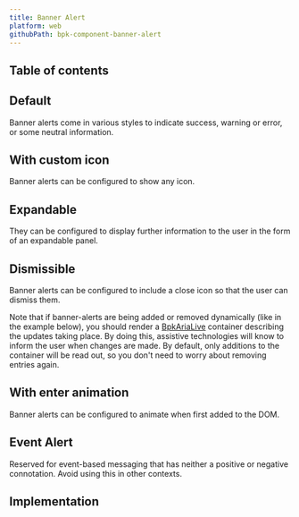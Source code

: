 ```yaml
---
title: Banner Alert
platform: web
githubPath: bpk-component-banner-alert
---
```



## Table of contents

## Default

Banner alerts come in various styles to indicate success, warning or error, or some neutral information.

<PresentationBlock></PresentationBlock>

## With custom icon

Banner alerts can be configured to show any icon.

## Expandable

They can be configured to display further information to the user in the form of an expandable panel.

## Dismissible

Banner alerts can be configured to include a close icon so that the user can dismiss them.

Note that if banner-alerts are being added or removed dynamically (like in the example below), you should render a [BpkAriaLive](/components/aria-live) container describing the updates taking place. By doing this, assistive technologies will know to inform the user when changes are made. By default, only additions to the container will be read out, so you don't need to worry about removing entries again.

<PresentationBlock></PresentationBlock>

## With enter animation

Banner alerts can be configured to animate when first added to the DOM.

<PresentationBlock></PresentationBlock>

## Event Alert

Reserved for event-based messaging that has neither a positive or negative connotation. Avoid using this in other contexts.

<PresentationBlock></PresentationBlock>

## Implementation

<Readme file={readme} />
